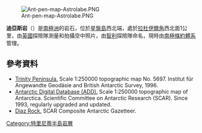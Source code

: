 [[Image:Ant-pen-map-Astrolabe.PNG|thumb]]

{{coord|63|18|S|58|45|W|display=title}}

'''迪亞斯岩'''（{{lang-en|Diaz Rock}}）是[[南極洲|南極洲]]的岩石，位於[[星盤島|星盤島]]西北端，處於[[拉杜伊爾角|拉杜伊爾角]]西北面1公里，由[[英國|英國]]探險隊測量和拍攝空中照片，由[[智利|智利]]探險隊命名，現時由[[南極條約體系|南極條約體系]]管理。

==參考資料==
* [https://web.archive.org/web/20131002100340/http://www.bkg.bund.de/nn_193194/DE/Bundesamt/Downloads/Kostenlose-Karten/Antarktis-Karten/Satellitenbildkarten/Scale250/Daten/Trinity-Peninsula%2CtemplateId%3Draw%2Cproperty%3DpublicationFile.pdf/Trinity-Peninsula.pdf Trinity Peninsula.] Scale 1:250000 topographic map No. 5697. Institut für Angewandte Geodäsie and British Antarctic Survey, 1996.
* [http://www.add.scar.org Antarctic Digital Database (ADD).] {{Wayback|url=http://www.add.scar.org/ |date=20170305000653 }} Scale 1:250000 topographic map of Antarctica. Scientific Committee on Antarctic Research (SCAR). Since 1993, regularly upgraded and updated.
* [https://data.aad.gov.au/aadc/gaz/scar/display_name.cfm?gaz_id=124335 Diaz Rock.] SCAR Composite Antarctic Gazetteer.

{{DEFAULTSORT:Diaz Rock}}
[[Category:特里尼蒂半島岩層|Category:特里尼蒂半島岩層]]


{{TrinityPeninsula-geo-stub}}